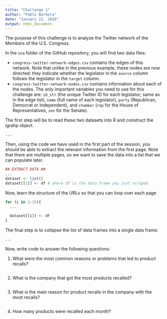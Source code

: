 ```yaml
---
title: "Challenge 1"
author: "Pablo Barbera"
date: "January 22, 2016"
output: html_document
---
```


The purpose of this challenge is to analyze the Twitter network of the Members of the U.S. Congress.

In the `sna` folder of the GitHub repository, you will find two data files:

- `congress-twitter-network-edges.csv` contains the edges of this network. Note that unlike in the previous example, these nodes are now directed: they indicate whether the legislator in the `source` column follows the legislator in the `target` column.
- `congress-twitter-network-nodes.csv` contains information about each of the nodes. The only important variables you need to use for this challenge are: `id_str` (the unique Twitter ID for each legislator; same as in the edge list), `name` (full name of each legislator), `party` (Republican, Democrat or Independent), and `chamber` (`rep` for the House of Representatives, `sen` for the Senate).

The first step will be to read these two datasets into R and construct the igrahp object. 

```r
...
```




Then, using the code we have used in the first part of the session, you should be able to extract the relevant information from the first page. Note that there are multiple pages, so we want to save the data into a list that we can populate later.

```r
## EXTRACT DATA ##
...
dataset <- list()
dataset[[1]] <- df # where df is the data frame you just scraped
```

Now, learn the structure of the URLs so that you can loop over each page

```r
for (i in 2:15){
  ...
  
  dataset[[i]] <- df
}
```

The final step is to collapse the list of data frames into a single data frame.

```r
...
```

Now, write code to answer the following questions:

1. What were the most common reasons or problems that led to product recalls?

```r

```

2. What is the company that got the most products recalled?

```r

```

3. What is the main reason for product recalls in the company with the most recalls?

```r

```

4. How many products were recalled each month?

```r

```

